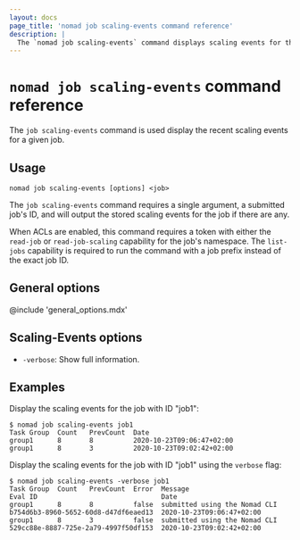 ```yaml
---
layout: docs
page_title: 'nomad job scaling-events command reference'
description: |
  The `nomad job scaling-events` command displays scaling events for the specified job.
---
```


# `nomad job scaling-events` command reference

The `job scaling-events` command is used display the recent scaling events for
a given job.

## Usage

```plaintext
nomad job scaling-events [options] <job>
```

The `job scaling-events` command requires a single argument, a submitted job's
ID, and will output the stored scaling events for the job if there are any.

When ACLs are enabled, this command requires a token with either the
`read-job` or `read-job-scaling` capability for the job's namespace. The
`list-jobs` capability is required to run the command with a job prefix
instead of the exact job ID.

## General options

@include 'general_options.mdx'

## Scaling-Events options

- `-verbose`: Show full information.

## Examples

Display the scaling events for the job with ID "job1":

```shell-session
$ nomad job scaling-events job1
Task Group  Count   PrevCount  Date
group1      8       8          2020-10-23T09:06:47+02:00
group1      8       3          2020-10-23T09:02:42+02:00
```

Display the scaling events for the job with ID "job1" using the `verbose` flag:

```shell-session
$ nomad job scaling-events -verbose job1
Task Group  Count   PrevCount  Error  Message                        Eval ID                               Date
group1      8       8          false  submitted using the Nomad CLI  b754d6b3-8960-5652-60d8-d47df6eaed13  2020-10-23T09:06:47+02:00
group1      8       3          false  submitted using the Nomad CLI  529cc88e-8887-725e-2a79-4997f50df153  2020-10-23T09:02:42+02:00
```

